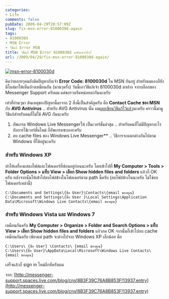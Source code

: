 ```yaml
---
categories:
- Life
comments: false
pubDate: 2009-04-29T20:57:09Z
slug: fix-msn-error-8100030d-again
tags:
- 8100030d
- MSN Error
- วีธีแก้ Error MSN
title: วิธีแก้ MSN Error 8100030d ฉบับเอาจริง!
url: /2009/04/29/fix-msn-error-8100030d-again/
---
```


[![msn-error-8100030d](https://armno.in.th/wp-content/uploads/2009/04/msnerror8100030d-thumb.gif)](https://armno.in.th/wp-content/uploads/2009/04/msnerror8100030d.gif)

คิดว่าหลายๆคนยังติดปัญหากับเจ้า **Error Code: 8100030d** ใน MSN กันอยู่ สำหรับผมเองก็ยังมีโผล่มาให้เห็นบ้างเหมือนกัน (นานๆครั้ง) วันนี้เอาวิธีแก้เจ้า 8100030d มาฝาก จากบล็อกของ Messenger Support ครับผม แต่ขอรวบรัดหน่อยละกันนะครับ

เท่าที่อ่านๆมา ต้นเหตุของปัญหานี้มาจาก 2 สิ่งนี้เป็นสำคัญครับ คือ **Contact Cache ของ MSN** กับ **AVG Antivirus** .. สำหรับ AVG Antivirus นั้น ผม[เคยเขียนวิธีแก้ไว้แล้ว](https://armno.in.th/20081220/error-8100030d-%e0%b9%83%e0%b8%99-windows-live-messenger-2009)นะครับ คราวนี้มาดูวิธีแก้สำหรับคนที่ไม่ใช้ AVG กันนะครับ

1. อัพเกรด Windows Live Messengerให้ เป็นเวอร์ชั่นล่าสุด .. สำหรับคนที่ไม่มีปัญหาอะไรกับการใช้เวอร์ชั่นใหม่ ก็อัพเกรดซะเถอะครับ
2. ลบ cache files ของ Windows Live Messenger** .. วิธีการจะแตกต่างกันไปตาม Windows ที่ใช้อยู่นะครับ

### สำหรับ Windows XP

ทำให้เครื่องแสดงไฟล์และโฟลเดอร์ที่ซ่อนอยู่ก่อนนะครับ โดยเข้าไปที่ **My Computer > Tools > Folder Options > แท็บ View > เลือก Show hidden files and folders** แล้วก็ OK ครับ หลังจากนั้นให้เข้าไปลบไฟล์ข้างในโฟลเดอร์ตาม path นี้ครับ (ลบไฟล์ข้างในนะครับ ไม่ใช่ลบโฟลเดอร์เหล่านี้)

```
C:\Documents and Settings\{ชื่อ User}\Contacts\{email ของคุณ}
C:\Documents and Settings\{ชื่อ User }\Local Settings\Application Data\Microsoft\Windows Live Contacts\{email ของคุณ}
```

### สำหรับ Windows Vista และ Windows 7

เหมือนกันครับ **My Computer > Organize > Folder and Search Options > แท็บ View > เลือก Show hidden files and folders** แล้วกด OK จากนั้นก็เข้าไปลบ cache เหมือนกันครับ เพียงแต่ path จะต่างไปจาก Windows XP เล็กน้อย คือ

```
C:\Users\ {ชื่อ User} \Contacts\ {email ของคุณ}
C:\Users\{ชื่อ User}\AppData\Local\Microsoft\Windows Live Contacts\{email ของคุณ}
```

เสร็จแล้วก็ sign in ใหม่อีกทีครับผม

จาก: [http://messenger-support.spaces.live.com/blog/cns!8B3F39C76A8B853F!13937.entry](http://messenger-support.spaces.live.com/blog/cns!8B3F39C76A8B853F!13937.entry)
